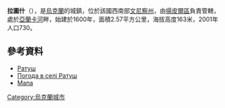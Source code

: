 {{coord|48|20|30|N|28|27|26|E|scale:30000|display=title}}

'''拉圖什'''（{{lang-uk|Ратуш}}），是[[烏克蘭|烏克蘭]]的城鎮，位於該國西南部[[文尼察州|文尼察州]]，由[[揚皮爾區|揚皮爾區]]負責管轄，處於[[亞蘭卡河|亞蘭卡河]]畔，始建於1600年，面積2.57平方公里，海拔高度163米，2001年人口730。

==參考資料==
*[http://w1.c1.rada.gov.ua/pls/z7502/A005?rdat1=11.08.2013&rf7571=3533 Ратуш]{{dead link|date=2018年3月 |bot=InternetArchiveBot |fix-attempted=yes }}
* [http://weather.in.ua/ua/vinnickaja/22143 Погода в селі Ратуш] {{Wayback|url=http://weather.in.ua/ua/vinnickaja/22143 |date=20111220085524 }}
* [http://uamaps.com/ukraine-map/vinnitskaya/yampolskiy/ratush/ Мапа] {{Wayback|url=http://uamaps.com/ukraine-map/vinnitskaya/yampolskiy/ratush/ |date=20080619054451 }}

{{Ukraine-geo-stub}}
[[Category:烏克蘭城市|Category:烏克蘭城市]]